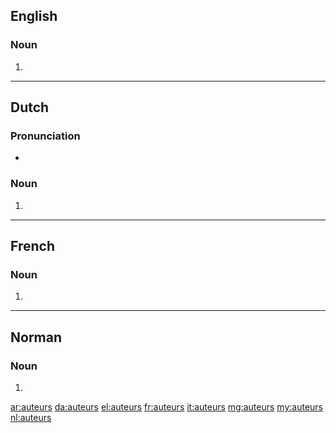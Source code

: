 ==English==

===Noun===
{{head|en|plural}}

# {{plural of|auteur|lang=en}}

----

==Dutch==

===Pronunciation===
* {{audio|Nl-auteurs.ogg|Audio|lang=nl}}

===Noun===
{{head|nl|noun plural form}}

# {{nl-noun form of|pl|auteur}}

----

==French==

===Noun===
{{head|fr|plural|g=m}}

# {{plural of|auteur|lang=fr}}

----

==Norman==
{{rfc-auto}}

===Noun===
{{head|nrf|plural}}

# {{plural of|auteu|lang=nrf}}

[[ar:auteurs]]
[[da:auteurs]]
[[el:auteurs]]
[[fr:auteurs]]
[[it:auteurs]]
[[mg:auteurs]]
[[my:auteurs]]
[[nl:auteurs]]